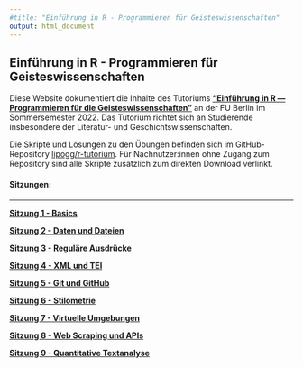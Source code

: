 ```yaml
---
#title: "Einführung in R - Programmieren für Geisteswissenschaften"
output: html_document
---
```


## Einführung in R - Programmieren für Geisteswissenschaften

Diese Website dokumentiert die Inhalte des Tutoriums **["Einführung in R — Programmieren für die Geisteswissenschaften"](https://www.fu-berlin.de/vv/de/lv/734035)** an der FU Berlin im Sommersemester 2022. Das Tutorium richtet sich an Studierende insbesondere der Literatur- und Geschichtswissenschaften.

Die Skripte und Lösungen zu den Übungen befinden sich im GitHub-Repository [lipogg/r-tutorium](https://github.com/lipogg/r-tutorium). Für Nachnutzer:innen ohne Zugang zum Repository sind alle Skripte zusätzlich zum direkten Download verlinkt. 

#### Sitzungen:

----------------
**[Sitzung 1 - Basics](tutorium1_250422_basics.html)** 

**[Sitzung 2 - Daten und Dateien](tutorium2_020522_dateien.html)**

**[Sitzung 3 - Reguläre Ausdrücke](tutorium3_09052022_regex.html)**

**[Sitzung 4 - XML und TEI](tutorium4_16052022_xml.html)**

**[Sitzung 5 - Git und GitHub](tutorium5_230522_github.html)**

**[Sitzung 6 - Stilometrie](tutorium6_130622_stilometrie.html)**

**[Sitzung 7 - Virtuelle Umgebungen](tutorium7_200622_virtuelle_umgebungen.html)**

**[Sitzung 8 - Web Scraping und APIs](tutorium8_27062022_webscraping.html)**

**[Sitzung 9 - Quantitative Textanalyse](tutorium9_04072022_textanalyse.html)**

